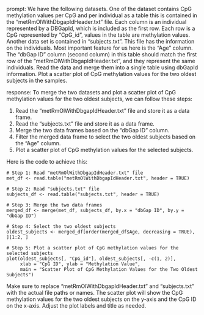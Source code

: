 prompt:
We have the following datasets. One of the dataset contains CpG methylation values per CpG and per individual as a table this is contained in the “metRmOlWithDbgapIdHeader.txt” file. Each column is an individual represented by a DBGapId, which is included as the first row. Each row is a CpG represented by "CpG_id", values in the table are methylation values. Another data set is contained in “subjects.txt”. This file has the information on the individuals. Most important feature for us here is the "Age" column. The "dbGap ID" column (second column) in this table should match the first row of the "metRmOlWithDbgapIdHeader.txt", and they represent the same individuals. Read the data and merge them into a single table using dbGapId information. Plot a scatter plot of CpG methylation values for the two oldest subjects in the samples.

response:
To merge the two datasets and plot a scatter plot of CpG methylation values for the two oldest subjects, we can follow these steps:

1. Read the "metRmOlWithDbgapIdHeader.txt" file and store it as a data frame.
2. Read the "subjects.txt" file and store it as a data frame.
3. Merge the two data frames based on the "dbGap ID" column.
4. Filter the merged data frame to select the two oldest subjects based on the "Age" column.
5. Plot a scatter plot of CpG methylation values for the selected subjects.

Here is the code to achieve this:

```
# Step 1: Read "metRmOlWithDbgapIdHeader.txt" file
met_df <- read.table("metRmOlWithDbgapIdHeader.txt", header = TRUE)

# Step 2: Read "subjects.txt" file
subjects_df <- read.table("subjects.txt", header = TRUE)

# Step 3: Merge the two data frames
merged_df <- merge(met_df, subjects_df, by.x = "dbGap ID", by.y = "dbGap ID")

# Step 4: Select the two oldest subjects
oldest_subjects <- merged_df[order(merged_df$Age, decreasing = TRUE), ][1:2, ]

# Step 5: Plot a scatter plot of CpG methylation values for the selected subjects
plot(oldest_subjects[, "CpG_id"], oldest_subjects[, -c(1, 2)], 
     xlab = "CpG ID", ylab = "Methylation Value",
     main = "Scatter Plot of CpG Methylation Values for the Two Oldest Subjects")
```

Make sure to replace "metRmOlWithDbgapIdHeader.txt" and "subjects.txt" with the actual file paths or names. The scatter plot will show the CpG methylation values for the two oldest subjects on the y-axis and the CpG ID on the x-axis. Adjust the plot labels and title as needed.
